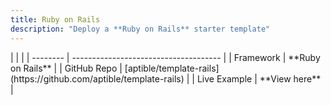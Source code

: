 ```yaml
---
title: Ruby on Rails
description: "Deploy a **Ruby on Rails** starter template"
---
```


<CardGroup cols={2}>
  <Card title="Deploy now" >
  </Card>
  |  |                            |
| -------- | ------------------------------------- |
| Framework     | **Ruby on Rails**                     |
| GitHub Repo      | [aptible/template-rails](https://github.com/aptible/template-rails)                     |
| Live Example   | **View here** |
</CardGroup>